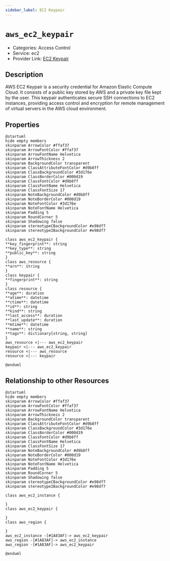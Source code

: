 ```yaml
---
sidebar_label: EC2 Keypair
---
```


# `aws_ec2_keypair`

- Categories: Access Control
- Service: ec2
- Provider Link: [EC2 Keypair](https://docs.aws.amazon.com/AWSEC2/latest/UserGuide/ec2-key-pairs.html)

## Description

AWS EC2 Keypair is a security credential for Amazon Elastic Compute Cloud. It consists of a public key stored by AWS and a private key file kept by the user. This keypair authenticates secure SSH connections to EC2 instances, providing access control and encryption for remote management of virtual servers in the AWS cloud environment.

## Properties

<ZoomPanPinch>

```kroki imgType="plantuml" imgAlt="Diagram of EC2 Keypair data model"
@startuml
hide empty members
skinparam ArrowColor #ffaf37
skinparam ArrowFontColor #ffaf37
skinparam ArrowFontName Helvetica
skinparam ArrowThickness 2
skinparam BackgroundColor transparent
skinparam ClassAttributeFontColor #d9b8ff
skinparam ClassBackgroundColor #3d176e
skinparam ClassBorderColor #000d19
skinparam ClassFontColor #d9b8ff
skinparam ClassFontName Helvetica
skinparam ClassFontSize 17
skinparam NoteBackgroundColor #d9b8ff
skinparam NoteBorderColor #000d19
skinparam NoteFontColor #3d176e
skinparam NoteFontName Helvetica
skinparam Padding 5
skinparam RoundCorner 5
skinparam Shadowing false
skinparam stereotypeCBackgroundColor #e98df7
skinparam stereotypeIBackgroundColor #e98df7

class aws_ec2_keypair {
**key_fingerprint**: string
**key_type**: string
**public_key**: string
}
class aws_resource {
**arn**: string
}
class keypair {
**fingerprint**: string
}
class resource {
**age**: duration
**atime**: datetime
**ctime**: datetime
**id**: string
**kind**: string
**last_access**: duration
**last_update**: duration
**mtime**: datetime
**name**: string
**tags**: dictionary[string, string]
}
aws_resource <|--- aws_ec2_keypair
keypair <|--- aws_ec2_keypair
resource <|--- aws_resource
resource <|--- keypair

@enduml
```

</ZoomPanPinch>

## Relationship to other Resources

<ZoomPanPinch>

```kroki imgType="plantuml" imgAlt="Diagram of EC2 Keypair resource relationships"
@startuml
hide empty members
skinparam ArrowColor #ffaf37
skinparam ArrowFontColor #ffaf37
skinparam ArrowFontName Helvetica
skinparam ArrowThickness 2
skinparam BackgroundColor transparent
skinparam ClassAttributeFontColor #d9b8ff
skinparam ClassBackgroundColor #3d176e
skinparam ClassBorderColor #000d19
skinparam ClassFontColor #d9b8ff
skinparam ClassFontName Helvetica
skinparam ClassFontSize 17
skinparam NoteBackgroundColor #d9b8ff
skinparam NoteBorderColor #000d19
skinparam NoteFontColor #3d176e
skinparam NoteFontName Helvetica
skinparam Padding 5
skinparam RoundCorner 5
skinparam Shadowing false
skinparam stereotypeCBackgroundColor #e98df7
skinparam stereotypeIBackgroundColor #e98df7

class aws_ec2_instance {

}
class aws_ec2_keypair {

}
class aws_region {

}
aws_ec2_instance -[#1A83AF]-> aws_ec2_keypair
aws_region -[#1A83AF]-> aws_ec2_instance
aws_region -[#1A83AF]-> aws_ec2_keypair

@enduml
```

</ZoomPanPinch>
